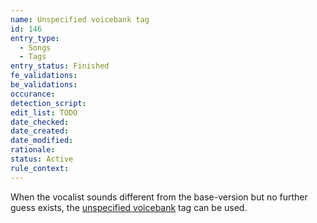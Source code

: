```yaml
---
name: Unspecified voicebank tag
id: 146
entry_type:
  - Songs
  - Tags
entry_status: Finished
fe_validations:
be_validations:
occurance:
detection_script:
edit_list: TODO
date_checked:
date_created:
date_modified:
rationale:
status: Active
rule_context:
---
```

When the vocalist sounds different from the base-version but no further guess exists, the [unspecified voicebank](https://vocadb.net/T/2982) tag can be used.
